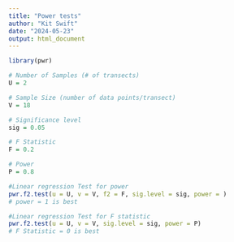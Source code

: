 ```yaml
---
title: "Power tests"
author: "Kit Swift"
date: "2024-05-23"
output: html_document
---
```

 
 
 
```r
library(pwr)
```

```r
# Number of Samples (# of transects)
U = 2

# Sample Size (number of data points/transect)
V = 18

# Significance level
sig = 0.05

# F Statistic
F = 0.2

# Power 
P = 0.8

```

```r
#Linear regression Test for power
pwr.f2.test(u = U, v = V, f2 = F, sig.level = sig, power = )
# power = 1 is best

#Linear regression Test for F statistic
pwr.f2.test(u = U, v = V, sig.level = sig, power = P)
# F Statistic = 0 is best
```